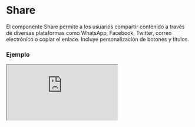 
# Share

El componente Share permite a los usuarios compartir contenido a través de diversas plataformas como WhatsApp, Facebook, Twitter, correo electrónico o copiar el enlace. Incluye personalización de botones y títulos.

### Ejemplo

<Iframe src="https://fenextjs-component-storybook.vercel.app/iframe.html?args=&id=share-share--index&viewMode=story" />

### Importacion

Para importar el componente Share, se puede hacer desde fenextjs

```tsx copy
import { Share } from "fenextjs";
```

### Parametros

| Parametro | Tipo | Requerido | Default | Descripcion |
| --------- | ---- | --------- | ------- | ----------- |
| className | string | no | '' | Clase CSS para personalizar el contenedor del componente Share. |
| ButtonProps | ButtonProps | no | \{ children: 'Share' \} | Props del componente Button para personalizar el botón de compartir. |
| TitleProps | TitleProps | no | \{ children: 'Share', tag: 'h2' \} | Props del componente Title para personalizar el título de la ventana de compartir. |
| share | string | no | '' | Texto que se comparte en las redes sociales o se copia en el portapapeles. |
| shareList | ShareListType[] | no | ['whatsapp', 'facebook', 'twitter', 'email', 'copy'] | Lista de plataformas de redes sociales o acciones de compartir disponibles en el componente. |
| showShareCopy | boolean | no | false | Indica si se debe mostrar el botón de copia para compartir el texto. |

### Storybook

Para ver el storybook del componente lo puede hacer con este [link](https://fenextjs-component-storybook.vercel.app/?path=/story/share-share--index)

### Usos

- Uso básico del Share

```tsx copy
<Share share="http://example.com" />
```

- Share con título personalizado

```tsx copy
<Share TitleProps={{ children: 'Compartir en redes' }} />
```

- Share con opciones específicas de redes sociales

```tsx copy
<Share shareList={['whatsapp', 'twitter']} />
```

- Share con botón de copia de enlace visible

```tsx copy
<Share showShareCopy={true} />
```

